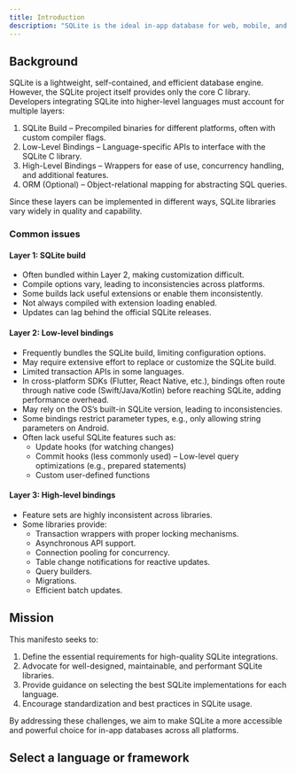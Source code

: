 ```yaml
---
title: Introduction
description: "SQLite is the ideal in-app database for web, mobile, and desktop applications. However, there is no standardized implementation for higher-level languages. This manifesto outlines the challenges, common issues, and guiding principles for effective SQLite integration."
---
```


## Background
SQLite is a lightweight, self-contained, and efficient database engine. However, the SQLite project itself provides only the core C library. Developers integrating SQLite into higher-level languages must account for multiple layers:
1. SQLite Build – Precompiled binaries for different platforms, often with custom compiler flags.
2. Low-Level Bindings – Language-specific APIs to interface with the SQLite C library.
3. High-Level Bindings – Wrappers for ease of use, concurrency handling, and additional features.
4. ORM (Optional) – Object-relational mapping for abstracting SQL queries.

Since these layers can be implemented in different ways, SQLite libraries vary widely in quality and capability.

### Common issues

#### Layer 1: SQLite build
- Often bundled within Layer 2, making customization difficult.
- Compile options vary, leading to inconsistencies across platforms.
- Some builds lack useful extensions or enable them inconsistently.
- Not always compiled with extension loading enabled.
- Updates can lag behind the official SQLite releases.

#### Layer 2: Low-level bindings
- Frequently bundles the SQLite build, limiting configuration options.
- May require extensive effort to replace or customize the SQLite build.
- Limited transaction APIs in some languages.
- In cross-platform SDKs (Flutter, React Native, etc.), bindings often route through native code (Swift/Java/Kotlin) before reaching SQLite, adding performance overhead.
- May rely on the OS’s built-in SQLite version, leading to inconsistencies.
- Some bindings restrict parameter types, e.g., only allowing string parameters on Android.
- Often lack useful SQLite features such as:
  - Update hooks (for watching changes)
  - Commit hooks (less commonly used)
  – Low-level query optimizations (e.g., prepared statements)
  - Custom user-defined functions

#### Layer 3: High-level bindings
- Feature sets are highly inconsistent across libraries.
- Some libraries provide:
  - Transaction wrappers with proper locking mechanisms.
  - Asynchronous API support.
  - Connection pooling for concurrency.
  - Table change notifications for reactive updates.
  - Query builders.
  - Migrations.
  - Efficient batch updates.

## Mission

This manifesto seeks to:

1. Define the essential requirements for high-quality SQLite integrations.
2. Advocate for well-designed, maintainable, and performant SQLite libraries.
3. Provide guidance on selecting the best SQLite implementations for each language.
4. Encourage standardization and best practices in SQLite usage.

By addressing these challenges, we aim to make SQLite a more accessible and powerful choice for in-app databases across all platforms.

## Select a language or framework

<CardGroup cols={2}>
  <Card
    title="JavaScript"
    icon="js"
    href="https://localfirstnews.mintlify.app/recommended-libraries/javascript"
  >
  </Card>
  <Card
    title="React Native"
    icon="react"
    href="https://localfirstnews.mintlify.app/recommended-libraries/react-native"
  >
  </Card>
</CardGroup>

<CardGroup cols={2}>
  <Card
    title="Flutter"
    icon="flutter"
    href="https://localfirstnews.mintlify.app/recommended-libraries/flutter"
  >
  </Card>
  <Card
    title="Kotlin Multiplatform"
    icon="k"
    href="https://localfirstnews.mintlify.app/recommended-libraries/kotlin-multiplatform"
  >
  </Card>
</CardGroup>

